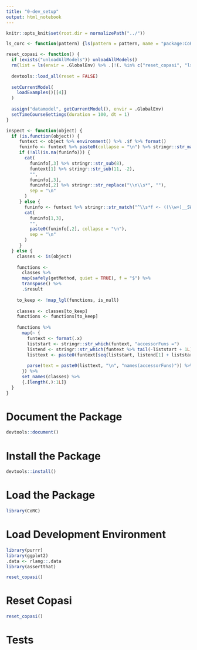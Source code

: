 ```yaml
---
title: "0-dev_setup"
output: html_notebook
---
```


```r
knitr::opts_knit$set(root.dir = normalizePath("../"))

ls_corc <- function(pattern) {ls(pattern = pattern, name = "package:CoRC", all.names = TRUE)}

reset_copasi <- function() {
  if (exists("unloadAllModels")) unloadAllModels()
  rm(list = ls(envir = .GlobalEnv) %>% .[!(. %in% c("reset_copasi", "ls_corc", "inspect"))], envir = .GlobalEnv)
  
  devtools::load_all(reset = FALSE)
  
  setCurrentModel(
    loadExamples()[[4]]
  )
  
  assign("datamodel", getCurrentModel(), envir = .GlobalEnv)
  setTimeCourseSettings(duration = 100, dt = 1)
}

inspect <- function(object) {
  if (is.function(object)) {
     funtext <- object %>% environment() %>% .$f %>% format()
     funinfo <- funtext %>% paste0(collapse = "\n") %>% stringr::str_match(stringr::regex("\\n\\s*(\\.Call\\(\"(\\w+)\".+PACKAGE = \"COPASI\"\\))\\n", dotall = TRUE))
     if (!all(is.na(funinfo))) {
       cat(
         funinfo[,3] %>% stringr::str_sub(8),
         funtext[1] %>% stringr::str_sub(11, -2),
         "",
         funinfo[,3],
         funinfo[,2] %>% stringr::str_replace("\\n\\s*", ""),
         sep = "\n"
       )
     } else {
       funinfo <- funtext %>% stringr::str_match("^\\s*f <- ((\\w+)__SWIG\\w*)$") %>% na.omit()
       cat(
         funinfo[1,3],
         "",
         paste0(funinfo[,2], collapse = "\n"),
         sep = "\n"
       )
     }
  } else {
    classes <- is(object)
    
    functions <-
      classes %>%
      map(safely(getMethod, quiet = TRUE), f = "$") %>%
      transpose() %>%
      .$result
    
    to_keep <- !map_lgl(functions, is_null)
    
    classes <- classes[to_keep]
    functions <- functions[to_keep]
    
    functions %>%
      map(~ {
        funtext <- format(.x)
        liststart <- stringr::str_which(funtext, "accessorFuns =")
        listend <- stringr::str_which(funtext %>% tail(-liststart + 1L), "\\)$")
        listtext <- paste0(funtext[seq(liststart, listend[1] + liststart - 1L)], collapse = "\n")
  
        parse(text = paste0(listtext, "\n", "names(accessorFuns)")) %>% eval()
      }) %>%
      set_names(classes) %>%
      {.[length(.):1L]}
  }
}
```

# Document the Package

```r
devtools::document()
```

# Install the Package

```r
devtools::install()
```

# Load the Package

```r
library(CoRC)
```

# Load Development Environment

```r
library(purrr)
library(ggplot2)
.data <- rlang::.data
library(assertthat)

reset_copasi()
```

# Reset Copasi

```r
reset_copasi()
```

# Tests

```r

```
